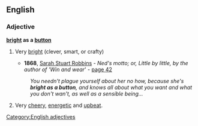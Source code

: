 ==English==

===Adjective===
'''[[bright]] as a [[button]]'''

# {{simile}} Very [[bright]] (clever, smart, or crafty)
#*'''1868''', [[w:Sarah Stuart Robbins|Sarah Stuart Robbins]] - '' Ned's motto; or, Little by little, by the author of 'Win and wear''' - [http://books.google.com/books?id=QNoBAAAAQAAJ&q=%22she's+bright+as+a+button%22&dq=%22she's+bright+as+a+button%22&lr=&pgis=1 page 42]
#:''You needn't plague yourself about her no how, because she's '''bright as a button''', and knows all about what you want and what you don't wan't, as well as a sensible being...''
#{{simile}} Very [[cheery]], [[energetic]] and [[upbeat]].

[[Category:English adjectives]]